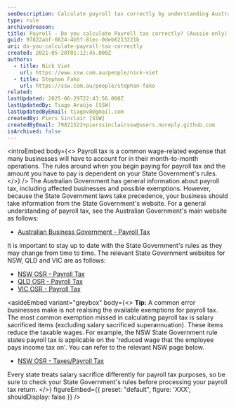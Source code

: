 ```yaml
---
seoDescription: Calculate payroll tax correctly by understanding Australian government rules and state-specific exemptions, avoiding common errors and staying up to date with changes.
type: rule
archivedreason:
title: Payroll - Do you calculate Payroll tax correctly? (Aussie only)
guid: 97822abf-6624-4b5f-81ec-0deb6213221b
uri: do-you-calculate-payroll-tax-correctly
created: 2021-05-20T01:12:45.000Z
authors:
  - title: Nick Viet
    url: https://www.ssw.com.au/people/nick-viet
  - title: Stephan Fako
    url: https://ssw.com.au/people/stephan-fako
related:
lastUpdated: 2025-06-29T22:43:56.000Z
lastUpdatedBy: Tiago Araújo [SSW]
lastUpdatedByEmail: tiagov8@gmail.com
createdBy: Piers Sinclair [SSW]
createdByEmail: 79821522+pierssinclairssw@users.noreply.github.com
isArchived: false
---
```


<introEmbed
  body={<>
Payroll tax is a common wage-related expense that many businesses will have to account for in their month-to-month operations.
The rules around when you begin paying for payroll tax and the amount you have to pay is dependent on your State Government's rules.
  </>}
/>
The Australian Government has general information about payroll tax, including affected businesses and possible exemptions. However, because the State Government laws take precedence, your business should take information from the State Government's website. For a general understanding of payroll tax, see the Australian Government's main website as follows:

* [Australian Business Government - Payroll Tax](https://business.gov.au/finance/tax/payroll-tax)

It is important to stay up to date with the State Government's rules as they may change from time to time. The relevant State Government websites for NSW, QLD and VIC are as follows:

* [NSW OSR - Payroll Tax](https://www.revenue.nsw.gov.au/taxes-duties-levies-royalties/payroll-tax)
* [QLD OSR - Payroll Tax](https://www.business.qld.gov.au/running-business/employing/payroll-tax)
* [VIC OSR - Payroll Tax](https://www.sro.vic.gov.au/payroll-tax)

<asideEmbed
  variant="greybox"
  body={<>
    **Tip:** A common error businesses make is not realising the available exemptions for payroll tax. The most common exemption missed in calculating payroll tax is salary sacrificed items (excluding salary sacrificed superannuation). These items reduce the taxable wages. For example, the NSW State Government rule states payroll tax is applicable on the 'reduced wage that the employee pays income tax on'. You can refer to the relevant NSW page below.

* [NSW OSR - Taxes/Payroll Tax](https://www.revenue.nsw.gov.au/taxes-duties-levies-royalties/payroll-tax/industry-specific-guidance/information-technology#heading2)

Every state treats salary sacrifice differently for payroll tax purposes, so be sure to check your State Government's rules before processing your payroll tax return.
  </>}
  figureEmbed={{
    preset: "default",
    figure: 'XXX',
    shouldDisplay: false
  }}
/>
